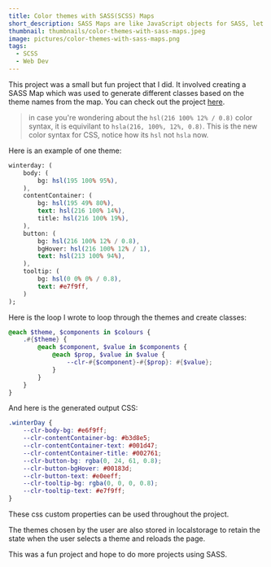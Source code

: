 ```yaml
---
title: Color themes with SASS(SCSS) Maps
short_description: SASS Maps are like JavaScript objects for SASS, let's see how to craete color themes with them.
thumbnail: thumbnails/color-themes-with-sass-maps.jpeg
image: pictures/color-themes-with-sass-maps.png
tags:
  - SCSS
  - Web Dev
---
```




This project was a small but fun project that I did. It involved creating a SASS Map which was used to generate different classes based on the theme names from the map. You can check out the project [here](https://sass-custom-themes.netlify.app/).

> in case you're wondering about the `hsl(216 100% 12% / 0.8)` color syntax, it
> is equivilant to `hsla(216, 100%, 12%, 0.8)`. This is the new color syntax for
> CSS, notice how its `hsl` not `hsla` now.

Here is an example of one theme:

```sass
winterday: (
	body: (
		bg: hsl(195 100% 95%),
	),
	contentContainer: (
		bg: hsl(195 49% 80%),
		text: hsl(216 100% 14%),
		title: hsl(216 100% 19%),
	),
	button: (
		bg: hsl(216 100% 12% / 0.8),
		bgHover: hsl(216 100% 12% / 1),
		text: hsl(213 100% 94%),
	),
	tooltip: (
		bg: hsl(0 0% 0% / 0.8),
		text: #e7f9ff,
	)
);
```

Here is the loop I wrote to loop through the themes and create classes:

```scss
@each $theme, $components in $colours {
	.#{$theme} {
		@each $component, $value in $components {
			@each $prop, $value in $value {
				--clr-#{$component}-#{$prop}: #{$value};
			}
		}
	}
}
```

And here is the generated output CSS:

```css
.winterDay {
	--clr-body-bg: #e6f9ff;
	--clr-contentContainer-bg: #b3d8e5;
	--clr-contentContainer-text: #001d47;
	--clr-contentContainer-title: #002761;
	--clr-button-bg: rgba(0, 24, 61, 0.8);
	--clr-button-bgHover: #00183d;
	--clr-button-text: #e0eeff;
	--clr-tooltip-bg: rgba(0, 0, 0, 0.8);
	--clr-tooltip-text: #e7f9ff;
}
```

These css custom properties can be used throughout the project.

The themes chosen by the user are also stored in localstorage to retain the state when the user selects a theme and reloads the page.

This was a fun project and hope to do more projects using SASS.
